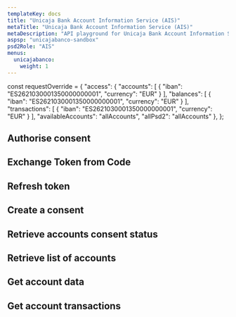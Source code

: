 ```yaml
---
templateKey: docs
title: "Unicaja Bank Account Information Service (AIS)"
metaTitle: "Unicaja Bank Account Information Service (AIS)"
metaDescription: "API playground for Unicaja Bank Account Information Service (AIS)"
aspsp: "unicajabanco-sandbox"
psd2Role: "AIS"
menus:
  unicajabanco: 
    weight: 1
---
```




const requestOverride = {
  "access": {
    "accounts": [
      {
        "iban": "ES2621030001350000000001",
        "currency": "EUR"
      }
    ],
    "balances": [
      {
        "iban": "ES2621030001350000000001",
        "currency": "EUR"
      }
    ],
    "transactions": [
      {
        "iban": "ES2621030001350000000001",
        "currency": "EUR"
      }
    ],
    "availableAccounts": "allAccounts",
    "allPsd2": "allAccounts"
  },
};




  <step>

  ## Authorise consent

  <AuthoriseStep/>
  </step>
  <step>

  ## Exchange Token from Code

  <CreateToken/>
  </step>
  <step>

  ## Refresh token

  <RefreshToken/>
  </step>
  <step>

  ## Create a consent

  <StepCreateAccountConsent requestOverride={requestOverride} />
  </step>
  <step>

  ## Retrieve accounts consent status

  <AccountConsentStatus/>
  </step>
  <step>

  ## Retrieve list of accounts

  <StepAccounts/>
  </step>
  <step>

  ## Get account data

  <StepAccount/>
  </step>
  <step>

  ## Get account transactions

  <StepTransactions/>
  </step>

